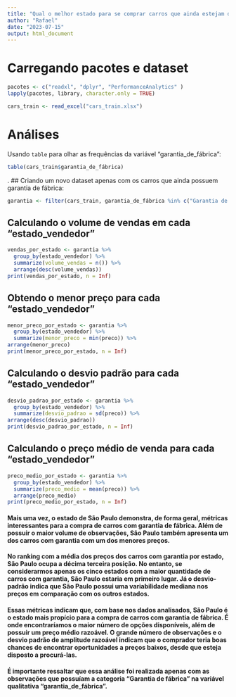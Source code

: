---
title: "Qual o melhor estado para se comprar carros que ainda estejam dentro da garantia de fábrica e por quê?"
author: "Rafael"
date: "2023-07-15"
output: html_document
---
# Carregando pacotes e dataset
```{r package, message=FALSE, results='hide'}
pacotes <- c("readxl", "dplyr", "PerformanceAnalytics" )
lapply(pacotes, library, character.only = TRUE)
```
```{r load}
cars_train <- read_excel("cars_train.xlsx")
```

# Análises
Usando `table` para olhar as frequências da variável "garantia_de_fábrica":
```{r table}
table(cars_train$garantia_de_fábrica)
```
.
## Criando um novo dataset apenas com os carros que ainda possuem garantia de fábrica: 
```{r garantia}
garantia <- filter(cars_train, garantia_de_fábrica %in% c("Garantia de fábrica"))
```

## Calculando o volume de vendas em cada "estado_vendedor"
```{r vendas}
vendas_por_estado <- garantia %>%
  group_by(estado_vendedor) %>%
  summarize(volume_vendas = n()) %>%
  arrange(desc(volume_vendas))
print(vendas_por_estado, n = Inf)
```

## Obtendo o menor preço para cada "estado_vendedor"
```{r vendas2}
menor_preco_por_estado <- garantia %>%
  group_by(estado_vendedor) %>%
  summarize(menor_preco = min(preco)) %>%
arrange(menor_preco)
print(menor_preco_por_estado, n = Inf)
```

## Calculando o desvio padrão para cada "estado_vendedor"
```{r vendas3}
desvio_padrao_por_estado <- garantia %>%
  group_by(estado_vendedor) %>%
  summarize(desvio_padrao = sd(preco)) %>%
arrange(desc(desvio_padrao))
print(desvio_padrao_por_estado, n = Inf)
```

## Calculando o preço médio de venda para cada "estado_vendedor"
```{r preço}
preco_medio_por_estado <- garantia %>%
  group_by(estado_vendedor) %>%
  summarize(preco_medio = mean(preco)) %>%
  arrange(preco_medio)
print(preco_medio_por_estado, n = Inf)
```

#### Mais uma vez, o estado de São Paulo demonstra, de forma geral, métricas interessantes para a compra de carros com garantia de fábrica. Além de possuir o maior volume de observações, São Paulo também apresenta um dos carros com garantia com um dos menores preços.

#### No ranking com a média dos preços dos carros com garantia por estado, São Paulo ocupa a décima terceira posição. No entanto, se considerarmos apenas os cinco estados com a maior quantidade de carros com garantia, São Paulo estaria em primeiro lugar. Já o desvio-padrão indica que São Paulo possui uma variabilidade mediana nos preços em comparação com os outros estados.

#### Essas métricas indicam que, com base nos dados analisados, São Paulo é o estado mais propício para a compra de carros com garantia de fábrica. É onde encontraríamos o maior número de opções disponíveis, além de possuir um preço médio razoável. O grande número de observações e o desvio padrão de amplitude razoável indicam que o comprador teria boas chances de encontrar oportunidades a preços baixos, desde que esteja disposto a procurá-las.

#### É importante ressaltar que essa análise foi realizada apenas com as observações que possuíam a categoria "Garantia de fábrica" na variável qualitativa "garantia_de_fábrica".